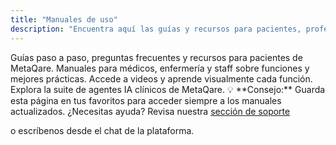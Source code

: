 ```yaml
---
title: "Manuales de uso"
description: "Encuentra aquí las guías y recursos para pacientes, profesionales, aseguradoras y mucho más dentro del ecosistema MetaQare."
---
```


<CardGroup cols={2}>
  <Card title="Pacientes" icon="user" href="/MANUAL_PACIENTE_QsaludUser/index">
    Guías paso a paso, preguntas frecuentes y recursos para pacientes de MetaQare.
  </Card>
  <Card title="Profesionales" icon="stethoscope" href="/MANUAL_PROFESIONAL_QsaludPro/index">
    Manuales para médicos, enfermería y staff sobre funciones y mejores prácticas.
  </Card>
  <Card title="Videos Tutoriales" icon="video" href="/VIDEOS_TUTORIALES/index">
    Accede a videos y aprende visualmente cada función.
  </Card>
  <Card title="Agentes MetaQare" icon="robot" href="ai-tools/agentes-inteligentes-metaqare">
    Explora la suite de agentes IA clínicos de MetaQare.
  </Card>
</CardGroup>

<Tip>
  💡 **Consejo:** Guarda esta página en tus favoritos para acceder siempre a los manuales actualizados.
</Tip>

<Note>
  ¿Necesitas ayuda? Revisa nuestra <a href="https://metaqare.ai/soporte" target="_blank">
  sección de soporte</a>

   o escríbenos desde el chat de la plataforma.
</Note>